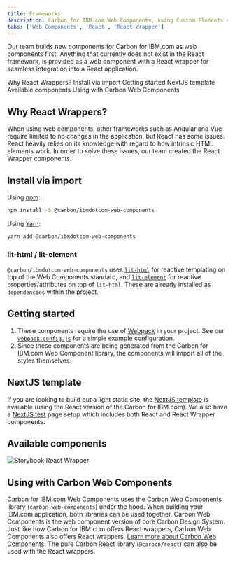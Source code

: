```yaml
---
title: Frameworks
description: Carbon for IBM.com Web Components, using Custom Elements v1 and Shadow DOM v1 specs.
tabs: ['Web Components', 'React', 'React Wrapper']
---
```



<PageDescription>

Our team builds new components for Carbon for IBM.com as web components first. Anything that currently does not exist in the React framework, is provided as a web component with a React wrapper for seamless integration into a React application.

</PageDescription>

<AnchorLinks>
  <AnchorLink>Why React Wrappers?</AnchorLink>
  <AnchorLink>Install via import</AnchorLink>
  <AnchorLink>Getting started</AnchorLink>
  <AnchorLink>NextJS template</AnchorLink>
  <AnchorLink>Available components</AnchorLink>
  <AnchorLink>Using with Carbon Web Components</AnchorLink>
</AnchorLinks>

## Why React Wrappers?

When using web components, other frameworks such as Angular and Vue require limited to no changes in the application, but React has some issues. React heavily relies on its knowledge with regard to how intrinsic HTML elements work. In order to solve these issues,
our team created the React Wrapper components.

## Install via import

Using [npm](https://www.npmjs.com/):

```bash
npm install -S @carbon/ibmdotcom-web-components
```

Using [Yarn](https://yarnpkg.com/en/):

```bash
yarn add @carbon/ibmdotcom-web-components
```

### lit-html / lit-element

`@carbon/ibmdotcom-web-components` uses [`lit-html`](https://lit-html.polymer-project.org) for reactive templating on
top of the Web Components standard, and [`lit-element`](https://lit-element.polymer-project.org) for reactive
properties/attributes on top of `lit-html`. These are already installed as `dependencies` within the project.

## Getting started

1. These components require the use of [Webpack](https://webpack.js.org/) in
   your project. See our
   [`webpack.config.js`](https://github.com/carbon-design-system/carbon-for-ibm-dotcom/blob/main/packages/web-components/examples/codesandbox/components-react/button-group/webpack.config.js)
   for a simple example configuration.
2. Since these components are being generated from the Carbon for IBM.com Web Component library, the components will import all of the styles themselves.

## NextJS template

If you are looking to build out a light static site, the
[NextJS template](https://github.com/carbon-design-system/carbon-for-ibm-dotcom-nextjs-template) is available (using the
React version of the Carbon for IBM.com). We also have a [NextJS test](https://github.com/carbon-design-system/carbon-for-ibm-dotcom-nextjs-test) page
setup which includes both React and React Wrapper components.

## Available components

<Row className="resource-card-group">

<Column colMd={4} colLg={4} noGutterSm>
<ResourceCard
  subTitle="Carbon for IBM.com Storybook React Wrapper"
  href="https://www.ibm.com/standards/carbon/web-components/react/"
>

![Storybook React Wrapper](./../../../images/icon/react-icon.svg)

</ResourceCard>
</Column>
</Row>

## Using with Carbon Web Components

Carbon for IBM.com Web Components uses the Carbon Web Components library (`carbon-web-components`) under the hood.
When building your IBM.com application, both libraries can be used together. Carbon Web Components is the web component
version of core Carbon Design System. Just like how Carbon for IBM.com offers React wrappers, Carbon Web Components also offers React wrappers.
[Learn more about Carbon Web Components](https://carbondesignsystem.com/developing/frameworks/web-components).
The pure Carbon React library (`@carbon/react`) can also be used with the React wrappers.
